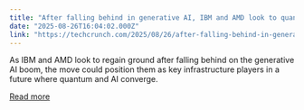 ```yaml
---
title: "After falling behind in generative AI, IBM and AMD look to quantum for an edge"
date: "2025-08-26T16:04:02.000Z"
link: "https://techcrunch.com/2025/08/26/after-falling-behind-in-generative-ai-ibm-and-amd-look-to-quantum-for-an-edge/"
---
```


As IBM and AMD look to regain ground after falling behind on the generative AI boom, the move could position them as key infrastructure players in a future where quantum and AI converge.

[Read more](https://techcrunch.com/2025/08/26/after-falling-behind-in-generative-ai-ibm-and-amd-look-to-quantum-for-an-edge/)
